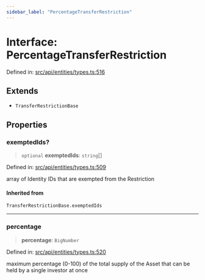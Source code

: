 ```yaml
---
sidebar_label: "PercentageTransferRestriction"
---
```


# Interface: PercentageTransferRestriction

Defined in: [src/api/entities/types.ts:516](https://github.com/PolymeshAssociation/polymesh-sdk/blob/bee6a2fe7a8ce5db42a6982e793782182cde2153/src/api/entities/types.ts#L516)

## Extends

- `TransferRestrictionBase`

## Properties

### exemptedIds?

> `optional` **exemptedIds**: `string`[]

Defined in: [src/api/entities/types.ts:509](https://github.com/PolymeshAssociation/polymesh-sdk/blob/bee6a2fe7a8ce5db42a6982e793782182cde2153/src/api/entities/types.ts#L509)

array of Identity IDs that are exempted from the Restriction

#### Inherited from

`TransferRestrictionBase.exemptedIds`

***

### percentage

> **percentage**: `BigNumber`

Defined in: [src/api/entities/types.ts:520](https://github.com/PolymeshAssociation/polymesh-sdk/blob/bee6a2fe7a8ce5db42a6982e793782182cde2153/src/api/entities/types.ts#L520)

maximum percentage (0-100) of the total supply of the Asset that can be held by a single investor at once
